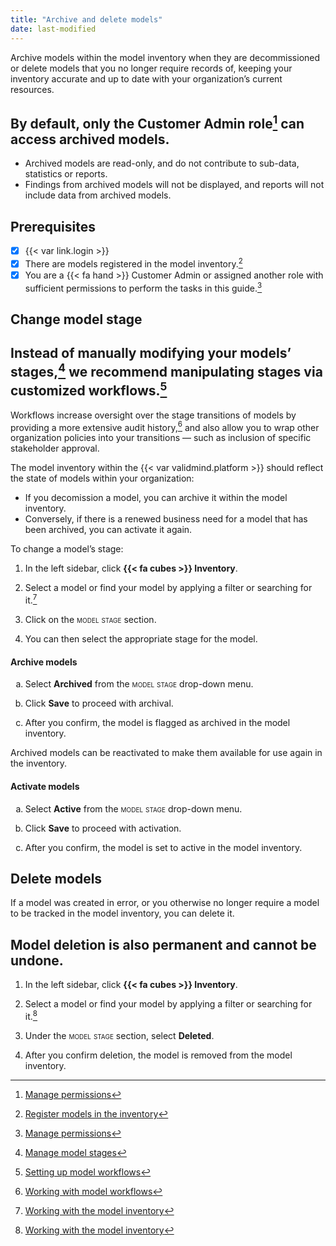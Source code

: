 ```yaml
---
title: "Archive and delete models"
date: last-modified
---
```


Archive models within the model inventory when they are decommissioned or delete models that you no longer require records of, keeping your inventory accurate and up to date with your organization's current resources.

::: {.callout}
## By default, only the Customer Admin role[^1] can access archived models.

- Archived models are read-only, and do not contribute to sub-data, statistics or reports. 
- Findings from archived models will not be displayed, and reports will not include data from archived models.
:::

::: {.attn}

## Prerequisites

- [x] {{< var link.login >}}
- [x] There are models registered in the model inventory.[^2]
- [x] You are a [{{< fa hand >}} Customer Admin]{.bubble} or assigned another role with sufficient permissions to perform the tasks in this guide.[^3]

:::

## Change model stage

::: {.callout}
##  Instead of manually modifying your models' stages,[^4] we recommend manipulating stages via customized workflows.[^5]

Workflows increase oversight over the stage transitions of models by providing a more extensive audit history,[^6] and also allow you to wrap other organization policies into your transitions — such as inclusion of specific stakeholder approval.
:::

The model inventory within the {{< var validmind.platform >}} should reflect the state of models within your organization: 

- If you decomission a model, you can archive it within the model inventory. 
- Conversely, if there is a renewed business need for a model that has been archived, you can activate it again.

To change a model's stage:

1. In the left sidebar, click **{{< fa cubes >}} Inventory**. 

2. Select a model or find your model by applying a filter or searching for it.[^7]

3. Click on the [model stage]{.smallcaps} section.

4. You can then select the appropriate stage for the model.

::: {.panel-tabset}

#### Archive models

a. Select **Archived** from the [model stage]{.smallcaps} drop-down menu.

b. Click **Save** to proceed with archival.

c. After you confirm, the model is flagged as archived in the model inventory.

Archived models can be reactivated to make them available for use again in the inventory.

#### Activate models

a. Select **Active** from the [model stage]{.smallcaps} drop-down menu.

b. Click **Save** to proceed with activation.

d. After you confirm, the model is set to active in the model inventory.

:::

## Delete models

If a model was created in error, or you otherwise no longer require a model to be tracked in the model inventory, you can delete it.

::: {.callout-important}
## Model deletion is also permanent and cannot be undone.
:::

1. In the left sidebar, click **{{< fa cubes >}} Inventory**.

2. Select a model or find your model by applying a filter or searching for it.[^8]

3. Under the [model stage]{.smallcaps} section, select **Deleted**.

4. After you confirm deletion, the model is removed from the model inventory.


<!-- FOOTNOTES -->

[^1]: [Manage permissions](/guide/configuration/manage-permissions.qmd)

[^2]: [Register models in the inventory](register-models-in-inventory.qmd)

[^3]: [Manage permissions](/guide/configuration/manage-permissions.qmd)

[^4]: [Manage model stages](/guide/model-workflows/manage-model-stages.qmd)

[^5]: [Setting up model workflows](/guide/model-workflows/setting-up-model-workflows.qmd)

[^6]: [Working with model workflows](/guide/model-workflows/working-with-model-workflows.qmd)

[^7]: [Working with the model inventory](/guide/model-inventory/working-with-model-inventory.qmd#search-filter-and-sort-models)

[^8]: [Working with the model inventory](/guide/model-inventory/working-with-model-inventory.qmd#search-filter-and-sort-models)
